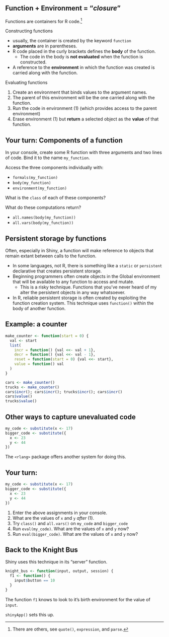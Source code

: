 ## Function + Environment = "*closure*"

Functions are containers for R code.^[There are others, see `quote()`, `expression`, and `parse`.]

<div class="container">
<div class="col">
Constructing functions

- usually, the container is created by the keyword `function`
- **arguments** are in parentheses.
- R code placed in the curly brackets defines the **body** of the function.
    - The code in the body is **not evaluated** when the function is constructed.
- A reference to the **environment** in which the function was created is carried along with the function.
</div>
<div class="col">
Evaluating functions

1. Create an environment that binds values to the argument names.
2. The parent of this environment will be the one carried along with the function.
3. Run the code in environment (1) (which provides access to the parent environment)
4. Erase environment (1) but **return** a selected object as the **value** of that function. 

</div>
</div>

## Your turn: Components of a function

In your console, create some R function with three arguments and two lines of code. Bind it to the name `my_function`.

Access the three components individually with:

- `formals(my_function)`
- `body(my_function)`
- `environment(my_function)`

What is the `class` of each of these components?

What do these computations return?

- `all.names(body(my_function))`
- `all.vars(body(my_function))`

## Persistent storage by functions

Often, especially in Shiny, a function will make reference to objects that remain extant between calls to the function.

- In some languages, not R, there is something like a `static` or `persistent` declarative that creates persistent storage.
- Beginning programmers often create objects in the Global environment that will be available to any function to access and mutate.
    - This is a risky technique. Functions that you've never heard of my alter the persistent objects in any way whatsoever.
- In R, reliable persistent storage is often created by exploiting the function creation system. This technique uses `function()` within the body of another function.

## Example: a counter

```r
make_counter <- function(start = 0) {
  val <- start
  list(
    incr = function() {val <<- val + 1},
    decr = function() {val <<- val - 1},
    reset = function(start = 0) {val <<- start},
    value = function() val
  )
}
```

```r
cars <- make_counter()
trucks <- make_counter()
cars$incr(); cars$incr(); trucks$incr(); cars$incr()
cars$value()
trucks$value()
```

## Other ways to capture unevaluated code

```r
my_code <- substitute(x <- 17)
bigger_code <- substitute({
  x <- 23
  y <- 44
})
```

The `<rlang>` package offers another system for doing this.

## Your turn:

```r
my_code <- substitute(x <- 17)
bigger_code <- substitute({
  x <- 23
  y <- 44
})
```

1. Enter the above assignments in your console.
2. What are the values of `x` and `y` *after* (1).
3. Try `class()` and `all.vars()` on `my_code` and `bigger_code`
4. Run `eval(my_code)`. What are the values of `x` and `y` now?
5. Run `eval(bigger_code)`. What are the values of `x` and `y` now?


## Back to the Knight Bus

Shiny uses this technique in its "server" function.

```r
knight_bus <- function(input, output, session) {
  f1 <- function() {
    input$button == 10
  }
}
```

The function `f1` knows to look to it's birth environment for the value of `input`.

`shinyApp()` sets this up.
